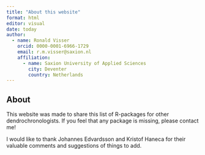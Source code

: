 ```yaml
---
title: "About this website"
format: html
editor: visual
date: today
author:
  - name: Ronald Visser
    orcid: 0000-0001-6966-1729
    email: r.m.visser@saxion.nl
    affiliation: 
      - name: Saxion University of Applied Sciences
        city: Deventer
        country: Netherlands
---
```


## About

This website was made to share this list of R-packages for other dendrochronologists. If you feel that any package is missing, please contact me!

I would like to thank Johannes Edvardsson and Kristof Haneca for their valuable comments and suggestions of things to add.
